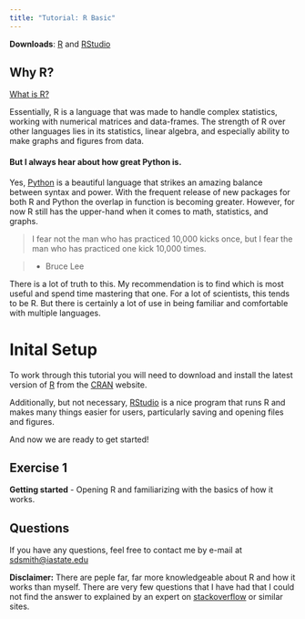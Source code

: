 ```yaml
---
title: "Tutorial: R Basic"
---
```

**Downloads**: [R][R] and [RStudio][RS]

## Why R?

[What is R?][Rwhat]

Essentially, R is a language that was made to handle complex statistics, working with numerical matrices and data-frames. The strength of R over other languages lies in its statistics, linear algebra, and especially ability to make graphs and figures from data.

[Rwhat]:https://www.r-project.org/about.html

#### But I always hear about how great Python is.

Yes, [Python][Py] is a beautiful language that strikes an amazing balance between syntax and power. With the frequent release of new packages for both R and Python the overlap in function is becoming greater. However, for now R still has the upper-hand when it comes to math, statistics, and graphs.

> I fear not the man who has practiced 10,000 kicks once, but I fear the man who has practiced one kick 10,000 times.

> - Bruce Lee

There is a lot of truth to this. My recommendation is to find which is most useful and spend time mastering that one. For a lot of scientists, this tends to be R. But there is certainly a lot of use in being familiar and comfortable with multiple languages.

[Py]:https://www.python.org/

# Inital Setup #

To work through this tutorial you will need to download and install the latest version of [R][R] from the [CRAN][R] website.

Additionally, but not necessary, [RStudio][RS] is a nice program that runs R and makes many things easier for users, particularly saving and opening files and figures.

And now we are ready to get started!

[R]:https://mirror.las.iastate.edu/CRAN/
[RS]:https://www.rstudio.com/products/rstudio/download/#download

## Exercise 1

**Getting started** - Opening R and familiarizing with the basics of how it works.

## Questions

If you have any questions, feel free to contact me by e-mail at <sdsmith@iastate.edu>

**Disclaimer:** There are peple far, far more knowledgeable about R and how it works than myself. There are very few questions that I have had that I could not find the answer to explained by an expert on [stackoverflow][stack] or similar sites.

[stack]:https://stackoverflow.com/




